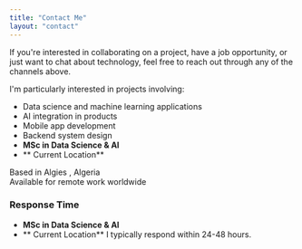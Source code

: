 ```yaml
---
title: "Contact Me"
layout: "contact"
---
```


If you're interested in collaborating on a project, have a job opportunity, or just want to chat about technology, feel free to reach out through any of the channels above.


I'm particularly interested in projects involving:
- Data science and machine learning applications
- AI integration in products
- Mobile app development
- Backend system design
- **MSc in Data Science & AI**
- ** Current Location** 

Based in Algies , Algeria  
Available for remote work worldwide

### Response Time
- **MSc in Data Science & AI**
- ** Current Location** 
I typically respond within 24-48 hours.